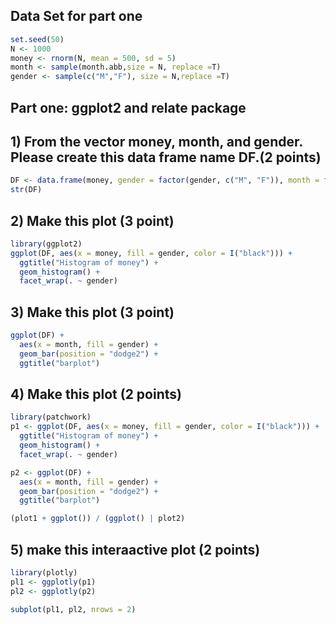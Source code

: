 ## Data Set for part one

```r
set.seed(50)
N <- 1000
money <- rnorm(N, mean = 500, sd = 5)
month <- sample(month.abb,size = N, replace =T)
gender <- sample(c("M","F"), size = N,replace =T)
```

## Part one: ggplot2 and relate package
## 1) From the vector money, month, and gender. Please create this data frame name DF.(2 points)

```r
DF <- data.frame(money, gender = factor(gender, c("M", "F")), month = factor(month, levels = month.abb))
str(DF)
```

## 2) Make this plot (3 point)

```r
library(ggplot2)
ggplot(DF, aes(x = money, fill = gender, color = I("black"))) +
  ggtitle("Histogram of money") +
  geom_histogram() +
  facet_wrap(. ~ gender)
``` 

## 3) Make this plot (3 point)
```r
ggplot(DF) +
  aes(x = month, fill = gender) +
  geom_bar(position = "dodge2") +
  ggtitle("barplot")
```

## 4) Make this plot (2 points)

```r
library(patchwork)
p1 <- ggplot(DF, aes(x = money, fill = gender, color = I("black"))) +
  ggtitle("Histogram of money") +
  geom_histogram() +
  facet_wrap(. ~ gender)

p2 <- ggplot(DF) +
  aes(x = month, fill = gender) +
  geom_bar(position = "dodge2") +
  ggtitle("barplot")

(plot1 + ggplot()) / (ggplot() | plot2)
```


## 5) make this interaactive plot (2 points)

```r
library(plotly)
pl1 <- ggplotly(p1)
pl2 <- ggplotly(p2)

subplot(pl1, pl2, nrows = 2)
```
